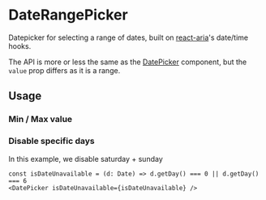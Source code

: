 

<Meta of={ComponentStories} />

# DateRangePicker

Datepicker for selecting a range of dates, built on [react-aria](https://react-spectrum.adobe.com/react-aria)'s date/time hooks.

The API is more or less the same as the [DatePicker](../?path=/docs/inputs-dates-datepicker--docs) component, but the `value` prop differs as it is a range.

<Primary />
<Controls />

## Usage

### Min / Max value

<Canvas of={ComponentStories.WithMinAndMaxValue} />

### Disable specific days

In this example, we disable saturday + sunday

```
const isDateUnavailable = (d: Date) => d.getDay() === 0 || d.getDay() === 6
<DatePicker isDateUnavailable={isDateUnavailable} />
```

<Canvas of={ComponentStories.LimitSpecificDays} />

